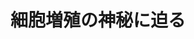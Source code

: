 ﻿---
title: "細胞増殖の神秘に迫る"
category: "生命理工学院"
vol: 70
interviewee: "喜多村・駒田"
url: "https://komada-lab.jimdofree.com/"
tags: ["人間","生物","細胞","医療","治療"]
pdf: "70-5-kitamira-komada.pdf"
career: ""
pdfurl: "70-5-kitamira-komada/70-5-kitamira-komada.pdf"
preface: "われわれ人間は、約60兆個もの細胞からなっている。生物が生きていくうえで、細胞増殖を行うことは必須である。では、細胞増殖はどのようにしてコントロールされているのだろうか。喜多村研究室では、HGFという細胞増殖因子と細胞増殖との関わりを研究している。また、細胞の異常に関わる病の治療薬として、HGFに可能性を見出し、HGFを医療分野で応用する研究にも手を広げている。本稿では、HGFから始まるシグナル伝達、HGFとが"
---
